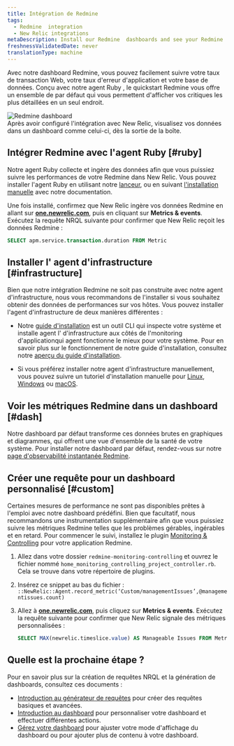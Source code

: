 ```yaml
---
title: Intégration de Redmine
tags:
  - Redmine  integration
  - New Relic integrations
metaDescription: Install our Redmine  dashboards and see your Redmine  data in New Relic.
freshnessValidatedDate: never
translationType: machine
---
```


Avec notre dashboard Redmine, vous pouvez facilement suivre votre taux de transaction Web, votre taux d&apos;erreur d&apos;application et votre base de données. Conçu avec notre agent Ruby , le quickstart Redmine vous offre un ensemble de <InlinePopover type="dashboards" />par défaut qui vous permettent d&apos;afficher vos critiques les plus détaillées en un seul endroit.

<img src="/images/infrastructure_screenshot-crop_redmine-io-dash.webp" title="Redmine dashboard" alt="Redmine dashboard" />

<figcaption>
  Après avoir configuré l&apos;intégration avec New Relic, visualisez vos données dans un dashboard comme celui-ci, dès la sortie de la boîte.
</figcaption>

## Intégrer Redmine avec l&apos;agent Ruby [#ruby]

Notre agent Ruby collecte et ingère des données afin que vous puissiez suivre les performances de votre Redmine dans New Relic. Vous pouvez installer l&apos;agent Ruby en utilisant notre [lanceur](https://one.newrelic.com/marketplace?account=1&state=eb17d004-3569-306a-d693-9506d3d0cf4e), ou en suivant [l&apos;installation manuelle](/docs/apm/agents/ruby-agent/installation/install-new-relic-ruby-agent) avec notre documentation.

Une fois installé, confirmez que New Relic ingère vos données Redmine en allant sur <DNT>**[one.newrelic.com](https://one.newrelic.com/all-capaibilities)**</DNT>, puis en cliquant sur <DNT>**Metrics &amp; events**</DNT>. Exécutez la requête NRQL suivante pour confirmer que New Relic reçoit les données Redmine :

```sql
SELECT apm.service.transaction.duration FROM Metric
```

## Installer l&apos; agent d&apos;infrastructure [#infrastructure]

Bien que notre intégration Redmine ne soit pas construite avec notre agent d&apos;infrastructure, nous vous recommandons de l&apos;installer si vous souhaitez obtenir des données de performances sur vos hôtes. Vous pouvez installer l&apos;agent d&apos;infrastructure de deux manières différentes :

* Notre [guide d&apos;installation](https://one.newrelic.com/nr1-core?state=4f81feab-35f7-e97e-9903-52510f8542bd) est un outil CLI qui inspecte votre système et installe agent l&apos; d&apos;infrastructure aux côtés de l&apos;monitoring d&apos;applicationqui agent fonctionne le mieux pour votre système. Pour en savoir plus sur le fonctionnement de notre guide d&apos;installation, consultez notre [aperçu du guide d&apos;installation](/docs/infrastructure/host-integrations/installation/new-relic-guided-install-overview).

* Si vous préférez installer notre agent d&apos;infrastructure manuellement, vous pouvez suivre un tutoriel d&apos;installation manuelle pour [Linux](/docs/infrastructure/install-infrastructure-agent/linux-installation/install-infrastructure-monitoring-agent-linux), [Windows](/docs/infrastructure/install-infrastructure-agent/windows-installation/install-infrastructure-monitoring-agent-windows/) ou [macOS](/docs/infrastructure/install-infrastructure-agent/macos-installation/install-infrastructure-monitoring-agent-macos/).

## Voir les métriques Redmine dans un dashboard [#dash]

Notre dashboard par défaut transforme ces données brutes en graphiques et diagrammes, qui offrent une vue d&apos;ensemble de la santé de votre système. Pour installer notre dashboard par défaut, rendez-vous sur notre [page d&apos;observabilité instantanée Redmine](https://newrelic.com/instant-observability/redmine).

## Créer une requête pour un dashboard personnalisé [#custom]

Certaines mesures de performance ne sont pas disponibles prêtes à l&apos;emploi avec notre dashboard prédéfini. Bien que facultatif, nous recommandons une instrumentation supplémentaire afin que vous puissiez suivre les métriques Redmine telles que les problèmes gérables, ingérables et en retard. Pour commencer le suivi, installez le plugin [Monitoring &amp; Controlling](https://www.redmine.org/plugins/monitoring-controlling) pour votre application Redmine.

1. Allez dans votre dossier `redmine-monitoring-controlling` et ouvrez le fichier nommé `home_monitoring_controlling_project_controller.rb`. Cela se trouve dans votre répertoire de plugins.

2. Insérez ce snippet au bas du fichier : `::NewRelic::Agent.record_metric(‘Custom/managementIssues’,@managementissues.count)`

3. Allez à <DNT>**[one.newrelic.com](https://one.newrelic.com/all-capabilities)**</DNT>, puis cliquez sur <DNT>**Metrics &amp; events**</DNT>. Exécutez la requête suivante pour confirmer que New Relic signale des métriques personnalisées :

   ```sql
   SELECT MAX(newrelic.timeslice.value) AS Manageable Issues FROM Metric WHERE metricTimesliceName like '%Custom/managementissues%'
   ```

## Quelle est la prochaine étape ?

Pour en savoir plus sur la création de requêtes NRQL et la génération de dashboards, consultez ces documents :

* [Introduction au générateur de requêtes](/docs/query-your-data/explore-query-data/query-builder/introduction-query-builder) pour créer des requêtes basiques et avancées.
* [Introduction au dashboard](/docs/query-your-data/explore-query-data/dashboards/introduction-dashboards) pour personnaliser votre dashboard et effectuer différentes actions.
* [Gérez votre dashboard](/docs/query-your-data/explore-query-data/dashboards/manage-your-dashboard) pour ajuster votre mode d&apos;affichage du dashboard ou pour ajouter plus de contenu à votre dashboard.